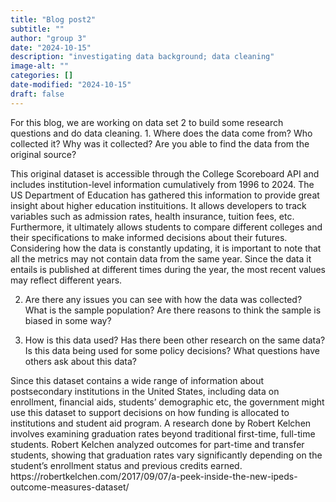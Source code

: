 ```yaml
---
title: "Blog post2"
subtitle: ""
author: "group 3"
date: "2024-10-15"
description: "investigating data background; data cleaning"
image-alt: ""
categories: []
date-modified: "2024-10-15"
draft: false
---
```


For this blog, we are working on data set 2 to build some research questions and do data cleaning.
1. Where does the data come from? Who collected it? Why was it collected? Are you able to find the data from the original source?

This original dataset is accessible through the College Scoreboard API and includes institution-level information cumulatively from 1996 to 2024. The US Department of Education has gathered this information to provide great insight about higher education instituitions. It allows developers to track variables such as admission rates, health insurance, tuition fees, etc. Furthermore, it ultimately allows students to compare different colleges and their specifications to make informed decisions about their futures. Considering how the data is constantly updating, it is important to note that all the metrics may not contain data from the same year. Since the data it entails is published at different times during the year, the most recent values may reflect different years.

2. Are there any issues you can see with how the data was collected? What is the sample population? Are there reasons to think the sample is biased in some way?


3. How is this data used? Has there been other research on the same data? Is this data being used for some policy decisions? What questions have others ask about this data?

Since this dataset contains a wide range of information about postsecondary institutions in the United States, including data on enrollment, financial aids, students' demographic etc, the government might use this dataset to support decisions on how funding is allocated to institutions and student aid program. A research done by Robert Kelchen involves examining graduation rates beyond traditional first-time, full-time students. Robert Kelchen analyzed outcomes for part-time and transfer students, showing that graduation rates vary significantly depending on the student’s enrollment status and previous credits earned.
https://robertkelchen.com/2017/09/07/a-peek-inside-the-new-ipeds-outcome-measures-dataset/

